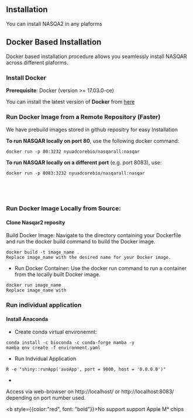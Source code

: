 
## Installation

You can install NASQA2 in any plaforms


## Docker Based Installation

Docker based installation procedure allows you seamlessly install NASQAR across different plaforms.


### Install Docker

**Prerequisite**: Docker (version >= 17.03.0-ce)

You can install the latest version of **Docker** from  [here](https://www.docker.com/products/docker-desktop/)

### Run Docker Image from a Remote Repository (Faster)

We have prebuild images stored in github repositry for easy Installation

**To run NASQAR locally on port 80**, use the following docker command:

```
docker run -p 80:3232 nyuadcorebio/nasqarall:nasqar
```


**To run NASQAR locally on a different port** (e.g. port 8083), use:


```
docker run -p 8083:3232 nyuadcorebio/nasqarall:nasqar





```

### Run Docker Image Locally from Source:
#### Clone Nasqar2 reposity

 Build Docker Image: 
Navigate to the directory containing your Dockerfile and run the docker build command to build the Docker image.

```
docker build -t image_name .
Replace image_name with the desired name for your Docker image.
```

- Run Docker Container: 
Use the docker run command to run a container from the locally built Docker image.

```
docker run image_name
Replace image_name with 
```

### Run individual application 



#### Install Anaconda

- Create conda virtual environemnt:

```
conda install -c bioconda -c conda-forge mamba -y
mamba env create -f environment.yaml
```


- Run Indvidual Application

```
R -e "shiny::runApp('avoApp', port = 9000, host = '0.0.0.0')"

```
-

Access via web-browser on http://localhost/ or http://localhost:8083/ depending on port number used.




<b style={{color:"red", font: "bold"}}>No support support Apple M* chips</b>